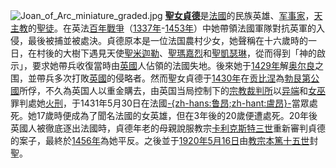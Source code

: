 [[File:Joan_of_Arc_miniature_graded.jpg|left]]
'''[[聖女貞德|聖女貞德]]'''是[[法國|法國]]的民族英雄、[[军事家|军事家]]，[[天主教|天主教]]的[[基督教聖人|聖徒]]。在英法[[百年戰爭|百年戰爭]]（[[1337年|1337年]]-[[1453年|1453年]]）中她帶領法國軍隊對抗英軍的入侵，最後被捕並被處決。貞德原本是一位法国農村少女，她聲稱在十六歲時的一日，在村後的大樹下遇見天使[[聖米迦勒|聖米迦勒]]、[[聖瑪嘉烈|聖瑪嘉烈]]和[[聖凱瑟琳|聖凱瑟琳]]，從而得到「神的啟示」，要求她帶兵收復當時由[[英國|英國]]人佔領的法國失地。後來她于[[1429年|1429年]]解[[奥尔良|奥尔良]]之围，並帶兵多次打敗[[英國|英國]]的侵略者。然而聖女貞德于[[1430年|1430年]]在[[贡比涅|贡比涅]]為[[勃艮第公國|勃艮第公國]]所俘，不久為英国人以重金購去，由英国当局控制下的[[宗教裁判所|宗教裁判所]]以[[异端|异端]]和[[女巫|女巫]]罪判處她[[火刑|火刑]]，于1431年5月30日在法國[[鲁昂|-{zh-hans:鲁昂;zh-hant:盧昂}-]]當眾處死。她17歲時便成為了聞名法國的女英雄，但在3年後的20歲便遭處死。20年後英國人被徹底逐出法國時，貞德年老的母親說服教宗[[卡利克斯特三世|卡利克斯特三世]]重新審判貞德的案子，最終於[[1456年|1456年]]為她平反。之後並于[[1920年|1920年]][[5月16日|5月16日]]由[[教宗|教宗]][[本篤十五世|本篤十五世]]封聖。